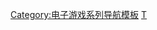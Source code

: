 {{Navbox
| name  = 电车GO!系列
| title = [[電車GO!系列]]
| state = {{{state|autocollapse}}}
| listclass = hlist
| list1  = 
* [[電車GO!]]
* [[電車GO!2高速編|2高速編]]
* [[電車GO!3通勤編|3通勤編]]
* [[電車GO!名古屋鐵道編|名古屋鐵道編]]
* [[電車GO!Professional|Professional]]
* [[電車GO!山陽新幹線編|山陽新幹線編]]
* [[電車GO!旅情編|旅情編]]
* [[電車GO!Professional 2|Professional 2]]
* [[電車GO!Final|Final]]
* [[電車GO！！奔走吧山手線|奔走吧山手線]]
}}<noinclude>
{{collapsible option}}

{{DEFAULTSORT:Lunar}}
[[Category:电子游戏系列导航模板]]
[[Category:电车GO!系列|Т]]
</noinclude>